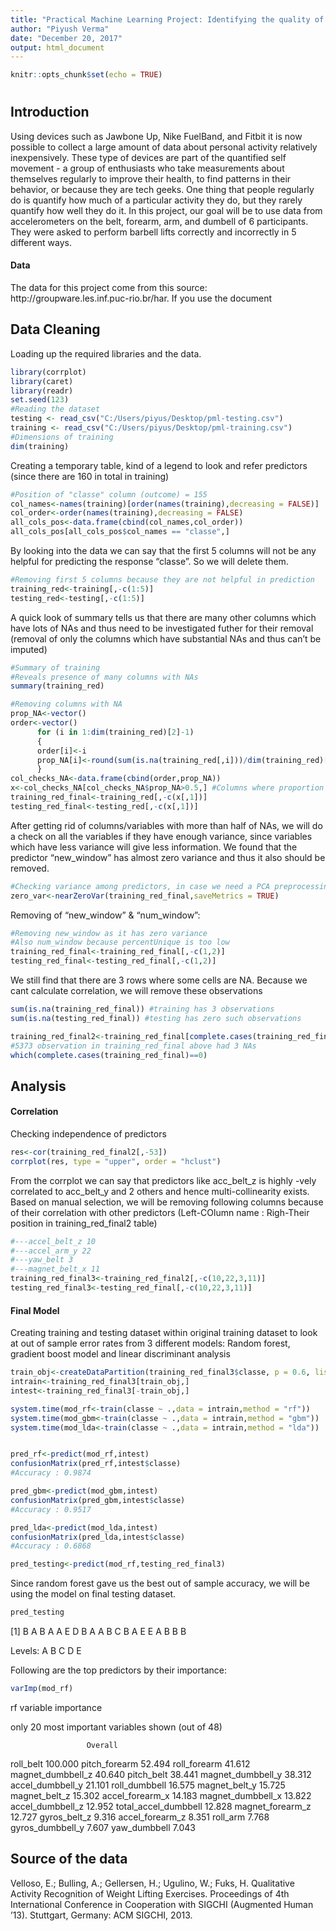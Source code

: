 ```yaml
---
title: "Practical Machine Learning Project: Identifying the quality of exercise from device data"
author: "Piyush Verma"
date: "December 20, 2017"
output: html_document
---
```


```r
knitr::opts_chunk$set(echo = TRUE)
```
# {.tabset}

## Introduction

Using devices such as Jawbone Up, Nike FuelBand, and Fitbit it is now possible to collect a large amount of data about personal activity relatively inexpensively. These type of devices are part of the quantified self movement - a group of enthusiasts who take measurements about themselves regularly to improve their health, to find patterns in their behavior, or because they are tech geeks. One thing that people regularly do is quantify how much of a particular activity they do, but they rarely quantify how well they do it. In this project, our goal will be to use data from accelerometers on the belt, forearm, arm, and dumbell of 6 participants. They were asked to perform barbell lifts correctly and incorrectly in 5 different ways.

#### Data 
The data for this project come from this source: http://groupware.les.inf.puc-rio.br/har. If you use the document 

## Data Cleaning

Loading up the required libraries and the data. 
```r
library(corrplot)
library(caret)
library(readr)
set.seed(123)
#Reading the dataset
testing <- read_csv("C:/Users/piyus/Desktop/pml-testing.csv")
training <- read_csv("C:/Users/piyus/Desktop/pml-training.csv")
#Dimensions of training
dim(training)
```

Creating a temporary table, kind of a legend to look and refer predictors (since there are 160 in total in training)
```r
#Position of "classe" column (outcome) = 155
col_names<-names(training)[order(names(training),decreasing = FALSE)]
col_order<-order(names(training),decreasing = FALSE)
all_cols_pos<-data.frame(cbind(col_names,col_order))
all_cols_pos[all_cols_pos$col_names == "classe",]
```

By looking into the data we can say that the first 5 columns will not be any helpful for predicting the response "classe". So we will delete them.
```r
#Removing first 5 columns because they are not helpful in prediction
training_red<-training[,-c(1:5)]
testing_red<-testing[,-c(1:5)]
```

A quick look of summary tells us that there are many other columns which have lots of NAs and thus need to be investigated futher for their removal (removal of only the columns which have substantial NAs and thus can't be imputed)
```r
#Summary of training
#Reveals presence of many columns with NAs
summary(training_red)
```
```r
#Removing columns with NA
prop_NA<-vector()
order<-vector()
      for (i in 1:dim(training_red)[2]-1)
      {
      order[i]<-i  
      prop_NA[i]<-round(sum(is.na(training_red[,i]))/dim(training_red)[1],3)
      }
col_checks_NA<-data.frame(cbind(order,prop_NA))
x<-col_checks_NA[col_checks_NA$prop_NA>0.5,] #Columns where proportion of NAs is too much >0.5, 100 columns
training_red_final<-training_red[,-c(x[,1])]
testing_red_final<-testing_red[,-c(x[,1])]
```

After getting rid of columns/variables  with more than half of NAs, we will do a check on all the variables if they have enough variance, since variables which have less variance will give less information. We found that the predictor "new_window" has almost zero variance and thus it also should be removed.
```r
#Checking variance among predictors, in case we need a PCA preprocessing
zero_var<-nearZeroVar(training_red_final,saveMetrics = TRUE)
```
Removing of "new_window" & "num_window":
```r
#Removing new_window as it has zero variance 
#Also num_window because percentUnique is too low
training_red_final<-training_red_final[,-c(1,2)]
testing_red_final<-testing_red_final[,-c(1,2)]
```


We still find that there are 3 rows where some cells are NA. Because we cant calculate correlation, 
we will remove these observations
```r
sum(is.na(training_red_final)) #training has 3 observations
sum(is.na(testing_red_final)) #testing has zero such observations

training_red_final2<-training_red_final[complete.cases(training_red_final),]
#5373 observation in training_red_final above had 3 NAs
which(complete.cases(training_red_final)==0)
```

## Analysis

#### Correlation

Checking independence of predictors
```r
res<-cor(training_red_final2[,-53])
corrplot(res, type = "upper", order = "hclust")
```

From the corrplot we can say that predictors like acc_belt_z is highly -vely correlated to acc_belt_y and 2 others and hence multi-collinearity exists. Based on manual selection, we will be removing following columns because of their correlation with other predictors (Left-COlumn name : Righ-Their position in training_red_final2 table)
```r
#---accel_belt_z 10
#---accel_arm_y 22
#---yaw_belt 3
#---magnet_belt_x 11
training_red_final3<-training_red_final2[,-c(10,22,3,11)]
testing_red_final3<-testing_red_final[,-c(10,22,3,11)]
```

#### Final Model
Creating training and testing dataset within original training dataset to look at out of sample error rates from 3 different models: Random forest, gradient boost model and linear discriminant analysis
```r
train_obj<-createDataPartition(training_red_final3$classe, p = 0.6, list = FALSE)
intrain<-training_red_final3[train_obj,]
intest<-training_red_final3[-train_obj,]

system.time(mod_rf<-train(classe ~ .,data = intrain,method = "rf"))
system.time(mod_gbm<-train(classe ~ .,data = intrain,method = "gbm"))
system.time(mod_lda<-train(classe ~ .,data = intrain,method = "lda"))


pred_rf<-predict(mod_rf,intest)
confusionMatrix(pred_rf,intest$classe)
#Accuracy : 0.9874

pred_gbm<-predict(mod_gbm,intest)
confusionMatrix(pred_gbm,intest$classe)
#Accuracy : 0.9517 

pred_lda<-predict(mod_lda,intest)
confusionMatrix(pred_lda,intest$classe)
#Accuracy : 0.6868

pred_testing<-predict(mod_rf,testing_red_final3)
```

Since random forest gave us the best out of sample accuracy, we will be using the model on final testing dataset.
```r
pred_testing
```
 
 [1] B A B A A E D B A A B C B A E E A B B B

Levels: A B C D E

Following are the top predictors by their importance: 
```r
varImp(mod_rf)
```
rf variable importance

  only 20 most important variables shown (out of 48)

                     Overall
roll_belt            100.000
pitch_forearm         52.494
roll_forearm          41.612
magnet_dumbbell_z     40.640
pitch_belt            38.441
magnet_dumbbell_y     38.312
accel_dumbbell_y      21.101
roll_dumbbell         16.575
magnet_belt_y         15.725
magnet_belt_z         15.302
accel_forearm_x       14.183
magnet_dumbbell_x     13.822
accel_dumbbell_z      12.952
total_accel_dumbbell  12.828
magnet_forearm_z      12.727
gyros_belt_z           9.316
accel_forearm_z        8.351
roll_arm               7.768
gyros_dumbbell_y       7.607
yaw_dumbbell           7.043

## Source of the data

Velloso, E.; Bulling, A.; Gellersen, H.; Ugulino, W.; Fuks, H. Qualitative Activity Recognition of Weight Lifting Exercises. Proceedings of 4th International Conference in Cooperation with SIGCHI (Augmented Human '13). Stuttgart, Germany: ACM SIGCHI, 2013.

